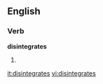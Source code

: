 ==English==

===Verb===
'''disintegrates'''

# {{third-person singular of|[[disintegrate]]}}

[[it:disintegrates]]
[[vi:disintegrates]]